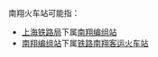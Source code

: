 南翔火车站可能指：
*[[上海铁路局|上海铁路局]]下属[[南翔编组站|南翔编组站]]
*[[南翔编组站|南翔编组站]]下属[[铁路|铁路]][[南翔客站|南翔客运火车站]]

{{disambig|Cat=五字車站名消歧義}}